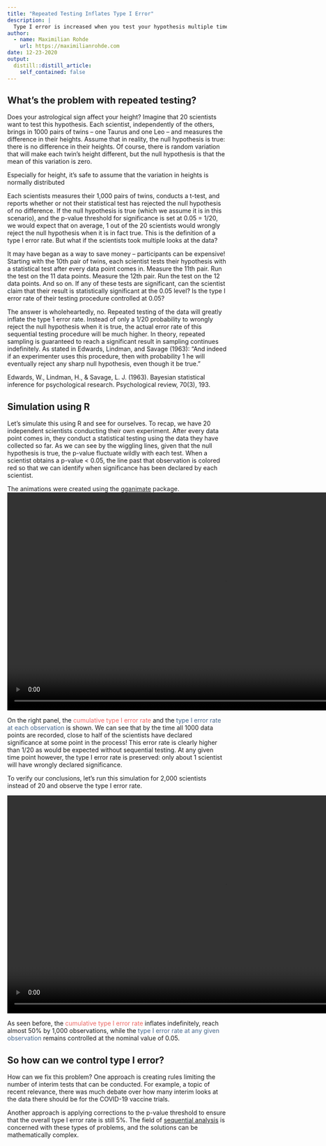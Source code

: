 ```yaml
---
title: "Repeated Testing Inflates Type I Error"
description: |
  Type I error is increased when you test your hypothesis multiple times during the data collection process. Simulations can provide a clear picture of this process.
author:
  - name: Maximilian Rohde
    url: https://maximilianrohde.com
date: 12-23-2020
output:
  distill::distill_article:
    self_contained: false
---
```


## What's the problem with repeated testing?
Does your astrological sign affect your height? Imagine that 20 scientists want to test this hypothesis. Each scientist, independently of the others, brings in 1000 pairs of twins -- one Taurus and one Leo -- and measures the difference in their heights. Assume that in reality, the null hypothesis is true: there is no difference in their heights. Of course, there is random variation that will make each twin's height different, but the null hypothesis is that the mean of this variation is zero.

<aside>
Especially for height, it's safe to assume that the variation in heights is normally distributed
</aside>

Each scientists measures their 1,000 pairs of twins, conducts a t-test, and reports whether or not their statistical test has rejected the null hypothesis of no difference. If the null hypothesis is true (which we assume it is in this scenario), and the p-value threshold for significance is set at 0.05 = 1/20, we would expect that on average, 1 out of the 20 scientists would wrongly reject the null hypothesis when it is in fact true. This is the definition of a type I error rate. But what if the scientists took multiple looks at the data?

It may have began as a way to save money -- participants can be expensive! Starting with the 10th pair of twins, each scientist tests their hypothesis with a statistical test after every data point comes in. Measure the 11th pair. Run the test on the 11 data points. Measure the 12th pair. Run the test on the 12 data points. And so on. If any of these tests are significant, can the scientist claim that their result is statistically significant at the 0.05 level? Is the type I error rate of their testing procedure controlled at 0.05?

The answer is wholeheartedly, no. Repeated testing of the data will greatly inflate the type 1 error rate. Instead of only a 1/20 probability to wrongly reject the null hypothesis when it is true, the actual error rate of this sequential testing procedure will be much higher. In theory, repeated sampling is guaranteed to reach a significant result in sampling continues indefinitely. As stated in Edwards, Lindman, and Savage (1963): "And indeed if an experimenter uses this procedure, then with probability 1 he will eventually reject any sharp null hypothesis, even though it be true." 

<aside>
Edwards, W., Lindman, H., & Savage, L. J. (1963). Bayesian statistical inference for psychological research. Psychological review, 70(3), 193.
</aside>

## Simulation using R
Let's simulate this using R and see for ourselves. To recap, we have 20 independent scientists conducting their own experiment. After every data point comes in, they conduct a statistical testing using the data they have collected so far. As we can see by the wiggling lines, given that the null hypothesis is true, the p-value fluctuate wildly with each test. When a scientist obtains a p-value < 0.05, the line past that observation is colored red so that we can identify when significance has been declared by each scientist.

<aside>
The animations were created using the [gganimate](https://gganimate.com/articles/gganimate.html) package.
</aside>

<video src="pval_anim.mp4" height=500 controls></video>

On the right panel, the <span style="color:#ed6663">cumulative type I error rate</span> and the <span style="color:#43658b">type I error rate at each observation</span> is shown. We can see that by the time all 1000 data points are recorded, close to half of the scientists have declared significance at some point in the process! This error rate is clearly higher than 1/20 as would be expected without sequential testing. At any given time point however, the type I error rate is preserved: only about 1 scientist will have wrongly declared significance.

To verify our conclusions, let's run this simulation for 2,000 scientists instead of 20 and observe the type I error rate.

<video src="pval_2000.mp4" height=500 controls></video>

As seen before, the <span style="color:#ed6663">cumulative type I error rate</span> inflates indefinitely, reach almost 50% by 1,000 observations, while the <span style="color:#43658b">type I error rate at any given observation</span> remains controlled at the nominal value of 0.05.

## So how can we control type I error?
How can we fix this problem? One approach is creating rules limiting the number of interim tests that can be conducted. For example, a topic of recent relevance, there was much debate over how many interim looks at the data there should be for the COVID-19 vaccine trials.

Another approach is applying corrections to the p-value threshold to ensure that the overall type I error rate is still 5%. The field of [sequential analysis](https://en.wikipedia.org/wiki/Sequential_analysis) is concerned with these types of problems, and the solutions can be mathematically complex.






